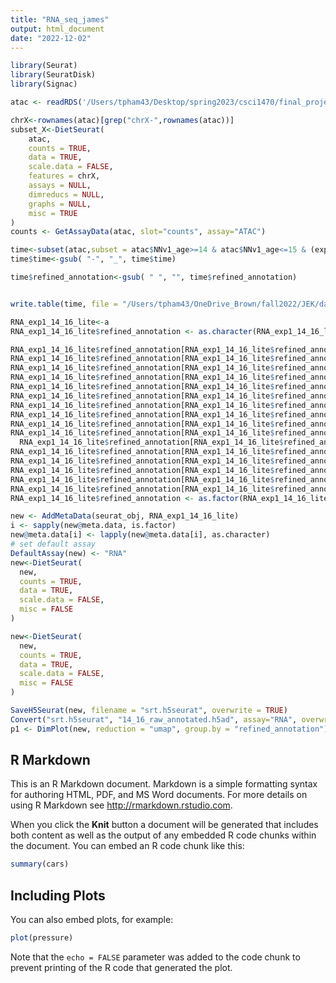```yaml
---
title: "RNA_seq_james"
output: html_document
date: "2022-12-02"
---
```


```r
library(Seurat)
library(SeuratDisk)
library(Signac)

atac <- readRDS('/Users/tpham43/Desktop/spring2023/csci1470/final_project/atac_female_neurons.RDS')

chrX<-rownames(atac)[grep("chrX-",rownames(atac))]
subset_X<-DietSeurat(
    atac,
    counts = TRUE,
    data = TRUE,
    scale.data = FALSE,
    features = chrX,
    assays = NULL,
    dimreducs = NULL,
    graphs = NULL,
    misc = TRUE
)
counts <- GetAssayData(atac, slot="counts", assay="ATAC")   

time<-subset(atac,subset = atac$NNv1_age>=14 & atac$NNv1_age<=15 & (exp =="exp2"|exp=="exp1") & (time=="12-16" | time =="14-18"))
time$time<-gsub( "-", "_", time$time) 

time$refined_annotation<-gsub( " ", "", time$refined_annotation) 


write.table(time, file = "/Users/tpham43/OneDrive_Brown/fall2022/JEK/data/14_15_all.tsv", row.names=TRUE,col.names = TRUE, sep="\t",quote = FALSE)


```

```r
RNA_exp1_14_16_lite<-a
RNA_exp1_14_16_lite$refined_annotation <- as.character(RNA_exp1_14_16_lite$refined_annotation)

RNA_exp1_14_16_lite$refined_annotation[RNA_exp1_14_16_lite$refined_annotation=="epidermis"]<-"Epidermis"
RNA_exp1_14_16_lite$refined_annotation[RNA_exp1_14_16_lite$refined_annotation=="ventral nerve cord"]<-"Ventral nerve cord"
RNA_exp1_14_16_lite$refined_annotation[RNA_exp1_14_16_lite$refined_annotation=="plasmatocytes"]<-"Plasmatocytes"
RNA_exp1_14_16_lite$refined_annotation[RNA_exp1_14_16_lite$refined_annotation=="somatic muscle"]<-"Somatic muscle"
RNA_exp1_14_16_lite$refined_annotation[RNA_exp1_14_16_lite$refined_annotation=="brain"]<-"Brain"
RNA_exp1_14_16_lite$refined_annotation[RNA_exp1_14_16_lite$refined_annotation=="midgut"]<-"Midgut"
RNA_exp1_14_16_lite$refined_annotation[RNA_exp1_14_16_lite$refined_annotation=="yolk nuclei"]<-"yolk"
RNA_exp1_14_16_lite$refined_annotation[RNA_exp1_14_16_lite$refined_annotation=="yolk"]<-"Yolk"
RNA_exp1_14_16_lite$refined_annotation[RNA_exp1_14_16_lite$refined_annotation=="fat body"]<-"Fat body"
RNA_exp1_14_16_lite$refined_annotation[RNA_exp1_14_16_lite$refined_annotation=="tracheal system"]<-"Tracheal system"
  RNA_exp1_14_16_lite$refined_annotation[RNA_exp1_14_16_lite$refined_annotation=="foregut / hindgut / anal pad"]<-"Hindgut"
RNA_exp1_14_16_lite$refined_annotation[RNA_exp1_14_16_lite$refined_annotation=="sensory nervous system"]<-"PNS & sense"
RNA_exp1_14_16_lite$refined_annotation[RNA_exp1_14_16_lite$refined_annotation=="salivary gland"]<-"Salivary gland"
RNA_exp1_14_16_lite$refined_annotation[RNA_exp1_14_16_lite$refined_annotation=="amnioserosa"]<-"Amnioserosa"
RNA_exp1_14_16_lite$refined_annotation[RNA_exp1_14_16_lite$refined_annotation=="spiracle (tracheal system)"]<-"Tracheal system"
RNA_exp1_14_16_lite$refined_annotation[RNA_exp1_14_16_lite$refined_annotation=="muscle"]<-"Visceral muscle"
RNA_exp1_14_16_lite$refined_annotation <- as.factor(RNA_exp1_14_16_lite$refined_annotation)

```
```r
new <- AddMetaData(seurat_obj, RNA_exp1_14_16_lite)
i <- sapply(new@meta.data, is.factor)
new@meta.data[i] <- lapply(new@meta.data[i], as.character)
# set default assay
DefaultAssay(new) <- "RNA"
new<-DietSeurat(
  new,
  counts = TRUE,
  data = TRUE,
  scale.data = FALSE,
  misc = FALSE
)

new<-DietSeurat(
  new,
  counts = TRUE,
  data = TRUE,
  scale.data = FALSE,
  misc = FALSE
)

SaveH5Seurat(new, filename = "srt.h5seurat", overwrite = TRUE)
Convert("srt.h5seurat", "14_16_raw_annotated.h5ad", assay="RNA", overwrite = TRUE)
p1 <- DimPlot(new, reduction = "umap", group.by = "refined_annotation")
```

## R Markdown

This is an R Markdown document. Markdown is a simple formatting syntax for authoring HTML, PDF, and MS Word documents. For more details on using R Markdown see <http://rmarkdown.rstudio.com>.

When you click the **Knit** button a document will be generated that includes both content as well as the output of any embedded R code chunks within the document. You can embed an R code chunk like this:

```r
summary(cars)
```

## Including Plots

You can also embed plots, for example:

```r
plot(pressure)
```

Note that the `echo = FALSE` parameter was added to the code chunk to prevent printing of the R code that generated the plot.
